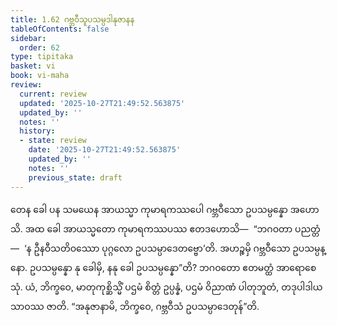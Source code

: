 ```yaml
---
title: 1.62 ဂဗ္ဘဝီသူပသမ္ပဒါနုဇာနန
tableOfContents: false
sidebar:
  order: 62
type: tipitaka
basket: vi
book: vi-maha
review:
  current: review
  updated: '2025-10-27T21:49:52.563875'
  updated_by: ''
  notes: ''
  history:
  - state: review
    date: '2025-10-27T21:49:52.563875'
    updated_by: ''
    notes: ''
    previous_state: draft
---
```



<ReviewStatus review={frontmatter.review} showDetails={true} />

<HypothesisAnnotation frontmatter={frontmatter} />

<DynamicBreadcrumb />

<Division number="124" book="vi-maha" e="ch" v="3" p="129">

<Paragraph number="514" book="vi-maha">
တေန ခေါ ပန သမယေန အာယသ္မာ ကုမာရကဿပေါ ဂဗ္ဘဝီသော ဥပသမ္ပန္နော အဟောသိ. အထ ခေါ အာယသ္မတော ကုမာရကဿပဿ ဧတဒဟောသိ—  “ဘဂဝတာ ပညတ္တံ—  ‘န ဦနဝီသတိဝဿော ပုဂ္ဂလော ဥပသမ္ပာဒေတဗ္ဗော’တိ. အဟဉ္စမှိ ဂဗ္ဘဝီသော ဥပသမ္ပန္နော. ဥပသမ္ပန္နော နု ခေါမှိ, နနု ခေါ ဥပသမ္ပန္နော”တိ? ဘဂဝတော ဧတမတ္ထံ အာရောစေသုံ. ယံ, ဘိက္ခဝေ, မာတုကုစ္ဆိသ္မိံ ပဌမံ စိတ္တံ ဥပ္ပန္နံ, ပဌမံ ဝိညာဏံ ပါတုဘူတံ, တဒုပါဒါယ သာဝဿ ဇာတိ. “အနုဇာနာမိ, ဘိက္ခဝေ, ဂဗ္ဘဝီသံ ဥပသမ္ပာဒေတုန်”တိ.
</Paragraph>
</Division>